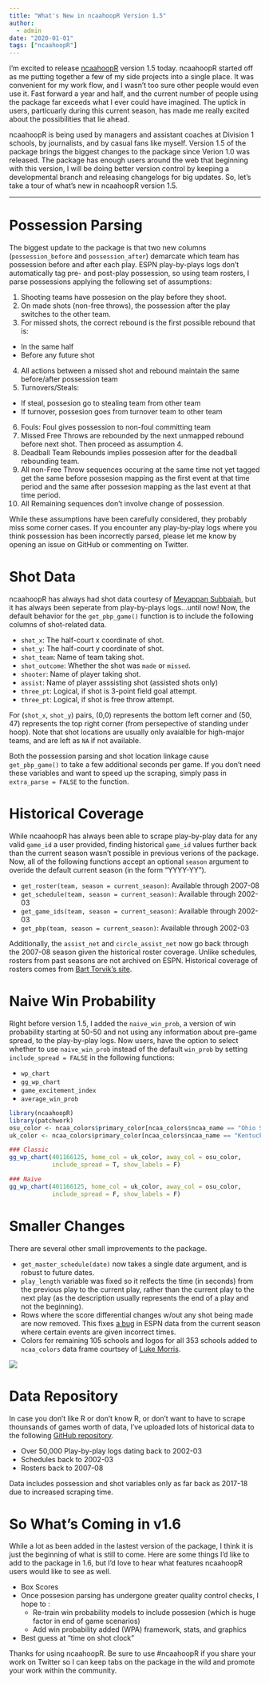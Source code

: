 ```yaml
---
title: "What's New in ncaahoopR Version 1.5"
author: 
  - admin
date: "2020-01-01"
tags: ["ncaahoopR"]
---
```

I'm excited to release [ncaahoopR](https://github.com/lbenz730/ncaahoopR) version 1.5 today. ncaahoopR started off as me putting together a few of my side projects into a single place. It was convenient for my work flow, and I wasn't too sure other people would even use it. Fast forward a year and half, and the current number of people using the package far exceeds what I ever could have imagined. The uptick in users, particuarly during this current season, has made me really excited about the possibilities that lie ahead. 

ncaahoopR is being used by managers and assistant coaches at Division 1 schools, by journalists, and by casual fans like myself. Version 1.5 of the package brings the biggest changes to the package since Verion 1.0 was released. The package has enough users around the web that beginning with this version, I will be doing better version control by keeping a developmental branch and releasing changelogs for big updates. So, let's take a tour of what's new in ncaahoopR version 1.5.

---

# Possession Parsing
The biggest update to the package is that two new columns (`possession_before` and `possession_after`) demarcate which team has possession before and after each play. ESPN play-by-plays logs don't automatically tag pre- and post-play possession, so using team rosters, I parse possessions applying the following set of assumptions:

1. Shooting teams have possesion on the play before they shoot.
2. On made shots (non-free throws), the possession after the play switches to the other team.
3. For missed shots, the correct rebound is the first possible rebound that is:
- In the same half
- Before any future shot
4. All actions between a missed shot and rebound maintain the same before/after possession team
5. Turnovers/Steals:
- If steal, possesion go to stealing team from other team
- If turnover, possesion goes from turnover team to other team
6. Fouls: Foul gives possession to non-foul committing team
7. Missed Free Throws are rebounded by the next unmapped rebound before next shot. Then proceed as assumption 4.
8. Deadball Team Rebounds implies possesion after for the deadball rebounding team.
9. All non-Free Throw sequences occuring at the same time not yet tagged get the same before possesion mapping as the first event at that time period and the same after possesion mapping as the last event at that time period.
10. All Remaining sequences don't involve change of possession.

While these assumptions have been carefully considered, they probably miss some corner cases. If you encounter any play-by-play logs where you think possession has been incorrectly parsed, please let me know by opening an issue on GitHub or commenting on Twitter.

# Shot Data
ncaahoopR has always had shot data courtesy of [Meyappan Subbaiah](https://github.com/meysubb), but it has always been seperate from play-by-plays logs...until now! Now, the default behavior for the `get_pbp_game()` function is to include the following columns of shot-related data.

* `shot_x`: The half-court x coordinate of shot. 
* `shot_y`: The half-court y coordinate of shot. 
* `shot_team`: Name of team taking shot.
* `shot_outcome`: Whether the shot was `made` or `missed`.
* `shooter`: Name of player taking shot.
* `assist`: Name of player asssisting shot (assisted shots only)
* `three_pt`: Logical, if shot is 3-point field goal attempt.
* `three_pt`: Logical, if shot is free throw attempt.

For (`shot_x`, `shot_y`) pairs, (0,0) represents the bottom left corner and (50, 47) represents the top right corner (from persepective of standing under hoop). Note that shot locations are usually only avaialble for high-major teams, and are left as `NA` if not available.

Both the possession parsing and shot location linkage cause `get_pbp_game()` to take a few additional seconds per game. If you don't need these variables and want to speed up the scraping, simply pass in `extra_parse = FALSE` to the function.

# Historical Coverage
While ncaahoopR has always been able to scrape play-by-play data for any valid `game_id` a user provided, finding historical `game_id` values further back than the current season wasn't possible in previous verions of the package. Now, all of the following functions accept an optional `season` argument to overide the default current season (in the form "YYYY-YY").

* `get_roster(team, season = current_season)`: Available through 2007-08
* `get_schedule(team, season = current_season)`: Available through 2002-03
* `get_game_ids(team, season = current_season)`: Available through 2002-03
* `get_pbp(team, season = current_season)`: Available through 2002-03


Additionally, the `assist_net` and `circle_assist_net` now go back through the 2007-08 season given the historical roster coverage. Unlike schedules, rosters from past seasons are not archived on ESPN. Historical coverage of rosters comes from [Bart Torvik's site](http://www.barttorvik.com/").

# Naive Win Probability
Right before version 1.5, I added the `naive_win_prob`, a version of win probability starting at 50-50 and not using any information about pre-game spread, to the play-by-play logs. Now users, have the option to select whether to use `naive_win_prob` instead of the default `win_prob` by setting `include_spread = FALSE` in the following functions:

* `wp_chart`
* `gg_wp_chart`
* `game_excitement_index`
* `average_win_prob`

```r
library(ncaahoopR)
library(patchwork)
osu_color <- ncaa_colors$primary_color[ncaa_colors$ncaa_name == "Ohio St."]
uk_color <- ncaa_colors$primary_color[ncaa_colors$ncaa_name == "Kentucky"]

### Classic 
gg_wp_chart(401166125, home_col = uk_color, away_col = osu_color, 
            include_spread = T, show_labels = F)

### Naive
gg_wp_chart(401166125, home_col = uk_color, away_col = osu_color, 
            include_spread = F, show_labels = F)


```

# Smaller Changes
There are several other small improvements to the package.

* `get_master_schedule(date)` now takes a single date argument, and is robust to future dates.
* `play_length` variable was fixed so it relfects the time (in seconds) from the previous play to the current play, rather than the current play to the next play (as the description usually represents the end of a play and not the beginning). 
* Rows where the score differential changes w/out any shot being made are now removed. This fixes [a bug](https://github.com/lbenz730/ncaahoopR/issues/21) in ESPN data from the current season where certain events are given incorrect times. 
* Colors for remaining 105 schools and logos for all 353 schools added to `ncaa_colors` data frame courtsey of [Luke Morris](https://github.com/morrisLuke).

![](/img/ncaa_colors.png)


# Data Repository
In case you don't like R or don't know R, or don't want to have to scrape thounsands of games worth of data, I've uploaded lots of historical data to the following [GitHub repository](https://github.com/lbenz730/ncaahoopR_data).

* Over 50,000 Play-by-play logs dating back to 2002-03
* Schedules back to 2002-03
* Rosters back to 2007-08

Data includes possession and shot variables only as far back as 2017-18 due to increased scraping time.


# So What's Coming in v1.6
While a lot as been added in the lastest version of the package, I think it is just the beginning of what is still to come. Here are some things I'd like to add to the package in 1.6, but I'd love to hear what features ncaahoopR users would like to see as well. 

* Box Scores
* Once possesion parsing has undergone greater quality control checks, I hope to :
    * Re-train win probability models to include possesion (which is huge factor in end of game scenarios)
    * Add win probability added (WPA) framework, stats, and graphics
* Best guess at "time on shot clock"    


Thanks for using ncaahoopR. Be sure to use #ncaahoopR if you share your work on Twitter so I can keep tabs on the package in the wild and promote your work within the community.